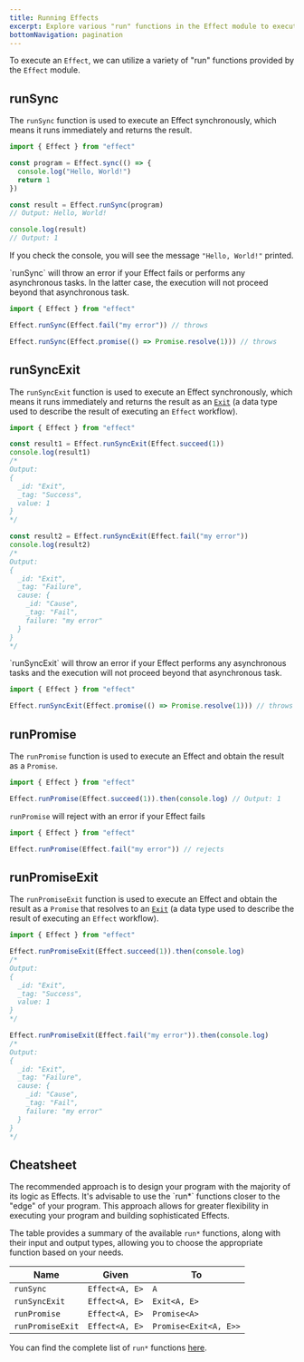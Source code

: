 ```yaml
---
title: Running Effects
excerpt: Explore various "run" functions in the Effect module to execute effects. Learn about `runSync` for synchronous execution, `runSyncExit` for obtaining results as `Exit`, `runPromise` for executing with a Promise result, and `runPromiseExit` for Promise results with `Exit`. Understand their use cases and considerations. Check out a cheatsheet summarizing available functions for executing effects in different contexts.
bottomNavigation: pagination
---
```


To execute an `Effect`, we can utilize a variety of "run" functions provided by the `Effect` module.

## runSync

The `runSync` function is used to execute an Effect synchronously, which means it runs immediately and returns the result.

```ts twoslash
import { Effect } from "effect"

const program = Effect.sync(() => {
  console.log("Hello, World!")
  return 1
})

const result = Effect.runSync(program)
// Output: Hello, World!

console.log(result)
// Output: 1
```

If you check the console, you will see the message `"Hello, World!"` printed.

<Warning>
  `runSync` will throw an error if your Effect fails or performs any
  asynchronous tasks. In the latter case, the execution will not proceed
  beyond that asynchronous task.
</Warning>

```ts twoslash
import { Effect } from "effect"

Effect.runSync(Effect.fail("my error")) // throws

Effect.runSync(Effect.promise(() => Promise.resolve(1))) // throws
```

## runSyncExit

The `runSyncExit` function is used to execute an Effect synchronously, which means it runs immediately and returns the result as an [`Exit`](../data-types/exit)
(a data type used to describe the result of executing an `Effect` workflow).

```ts twoslash
import { Effect } from "effect"

const result1 = Effect.runSyncExit(Effect.succeed(1))
console.log(result1)
/*
Output:
{
  _id: "Exit",
  _tag: "Success",
  value: 1
}
*/

const result2 = Effect.runSyncExit(Effect.fail("my error"))
console.log(result2)
/*
Output:
{
  _id: "Exit",
  _tag: "Failure",
  cause: {
    _id: "Cause",
    _tag: "Fail",
    failure: "my error"
  }
}
*/
```

<Warning>
  `runSyncExit` will throw an error if your Effect performs any asynchronous
  tasks and the execution will not proceed beyond that asynchronous task.
</Warning>

```ts twoslash
import { Effect } from "effect"

Effect.runSyncExit(Effect.promise(() => Promise.resolve(1))) // throws
```

## runPromise

The `runPromise` function is used to execute an Effect and obtain the result as a `Promise`.

```ts twoslash
import { Effect } from "effect"

Effect.runPromise(Effect.succeed(1)).then(console.log) // Output: 1
```

<Warning>`runPromise` will reject with an error if your Effect fails</Warning>

```ts twoslash
import { Effect } from "effect"

Effect.runPromise(Effect.fail("my error")) // rejects
```

## runPromiseExit

The `runPromiseExit` function is used to execute an Effect and obtain the result as a `Promise` that resolves to an [`Exit`](../data-types/exit)
(a data type used to describe the result of executing an `Effect` workflow).

```ts twoslash
import { Effect } from "effect"

Effect.runPromiseExit(Effect.succeed(1)).then(console.log)
/*
Output:
{
  _id: "Exit",
  _tag: "Success",
  value: 1
}
*/

Effect.runPromiseExit(Effect.fail("my error")).then(console.log)
/*
Output:
{
  _id: "Exit",
  _tag: "Failure",
  cause: {
    _id: "Cause",
    _tag: "Fail",
    failure: "my error"
  }
}
*/
```

## Cheatsheet

<Design>
  The recommended approach is to design your program with the majority of its
  logic as Effects. It's advisable to use the `run*` functions closer to the
  "edge" of your program. This approach allows for greater flexibility in
  executing your program and building sophisticated Effects.
</Design>

The table provides a summary of the available `run*` functions, along with their input and output types, allowing you to choose the appropriate function based on your needs.

| **Name**         | **Given**      | **To**                |
| ---------------- | -------------- | --------------------- |
| `runSync`        | `Effect<A, E>` | `A`                   |
| `runSyncExit`    | `Effect<A, E>` | `Exit<A, E>`          |
| `runPromise`     | `Effect<A, E>` | `Promise<A>`          |
| `runPromiseExit` | `Effect<A, E>` | `Promise<Exit<A, E>>` |

You can find the complete list of `run*` functions [here](https://effect-ts.github.io/effect/effect/Effect.ts.html#execution).
